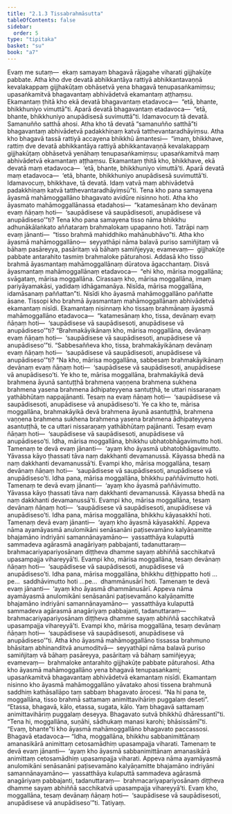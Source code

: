```yaml
---
title: "2.1.3 Tissabrahmāsutta"
tableOfContents: false
sidebar:
  order: 5
type: "tipitaka"
basket: "su"
book: "a7"
---
```



<DynamicBreadcrumb />

<Division number="56" book="a7">

<Paragraph number="345" book="a7">
Evaṃ me sutaṃ—  ekaṃ samayaṃ bhagavā rājagahe viharati gijjhakūṭe pabbate. Atha kho dve devatā abhikkantāya rattiyā abhikkantavaṇṇā kevalakappaṃ gijjhakūṭaṃ obhāsetvā yena bhagavā tenupasaṅkamiṃsu; upasaṅkamitvā bhagavantaṃ abhivādetvā ekamantaṃ aṭṭhaṃsu. Ekamantaṃ ṭhitā kho ekā devatā bhagavantaṃ etadavoca—  “etā, bhante, bhikkhuniyo vimuttā”ti. Aparā devatā bhagavantaṃ etadavoca—  “etā, bhante, bhikkhuniyo anupādisesā suvimuttā”ti. Idamavocuṃ tā devatā. Samanuñño satthā ahosi. Atha kho tā devatā “samanuñño satthā”ti bhagavantaṃ abhivādetvā padakkhiṇaṃ katvā tatthevantaradhāyiṃsu.
</Paragraph>

<Paragraph number="346" book="a7">
Atha kho bhagavā tassā rattiyā accayena bhikkhū āmantesi—  “imaṃ, bhikkhave, rattiṃ dve devatā abhikkantāya rattiyā abhikkantavaṇṇā kevalakappaṃ gijjhakūṭaṃ obhāsetvā yenāhaṃ tenupasaṅkamiṃsu; upasaṅkamitvā maṃ abhivādetvā ekamantaṃ aṭṭhaṃsu. Ekamantaṃ ṭhitā kho, bhikkhave, ekā devatā maṃ etadavoca—  ‘etā, bhante, bhikkhuniyo vimuttā’ti. Aparā devatā maṃ etadavoca—  ‘etā, bhante, bhikkhuniyo anupādisesā suvimuttā’ti. Idamavocuṃ, bhikkhave, tā devatā. Idaṃ vatvā maṃ abhivādetvā padakkhiṇaṃ katvā tatthevantaradhāyiṃsū”ti.
</Paragraph>

<Paragraph number="347" book="a7">
Tena kho pana samayena āyasmā mahāmoggallāno bhagavato avidūre nisinno hoti. Atha kho āyasmato mahāmoggallānassa etadahosi—  “katamesānaṃ kho devānaṃ evaṃ ñāṇaṃ hoti—  ‘saupādisese vā saupādisesoti, anupādisese vā anupādiseso’”ti? Tena kho pana samayena tisso nāma bhikkhu adhunākālaṅkato aññataraṃ brahmalokaṃ upapanno hoti. Tatrāpi naṃ evaṃ jānanti—  “tisso brahmā mahiddhiko mahānubhāvo”ti.
</Paragraph>

<Paragraph number="348" book="a7">
Atha kho āyasmā mahāmoggallāno—  seyyathāpi nāma balavā puriso samiñjitaṃ vā bāhaṃ pasāreyya, pasāritaṃ vā bāhaṃ samiñjeyya; evamevaṃ—  gijjhakūṭe pabbate antarahito tasmiṃ brahmaloke pāturahosi. Addasā kho tisso brahmā āyasmantaṃ mahāmoggallānaṃ dūratova āgacchantaṃ. Disvā āyasmantaṃ mahāmoggallānaṃ etadavoca—  “ehi kho, mārisa moggallāna; svāgataṃ, mārisa moggallāna. Cirassaṃ kho, mārisa moggallāna, imaṃ pariyāyamakāsi, yadidaṃ idhāgamanāya. Nisīda, mārisa moggallāna, idamāsanaṃ paññattan”ti. Nisīdi kho āyasmā mahāmoggallāno paññatte āsane. Tissopi kho brahmā āyasmantaṃ mahāmoggallānaṃ abhivādetvā ekamantaṃ nisīdi. Ekamantaṃ nisinnaṃ kho tissaṃ brahmānaṃ āyasmā mahāmoggallāno etadavoca—  “katamesānaṃ kho, tissa, devānaṃ evaṃ ñāṇaṃ hoti—  ‘saupādisese vā saupādisesoti, anupādisese vā anupādiseso’”ti? “Brahmakāyikānaṃ kho, mārisa moggallāna, devānaṃ evaṃ ñāṇaṃ hoti—  ‘saupādisese vā saupādisesoti, anupādisese vā anupādiseso’”ti.
</Paragraph>

<Paragraph number="349" book="a7">
“Sabbesaññeva kho, tissa, brahmakāyikānaṃ devānaṃ evaṃ ñāṇaṃ hoti—  ‘saupādisese vā saupādisesoti, anupādisese vā anupādiseso’”ti? “Na kho, mārisa moggallāna, sabbesaṃ brahmakāyikānaṃ devānaṃ evaṃ ñāṇaṃ hoti—  ‘saupādisese vā saupādisesoti, anupādisese vā anupādiseso’ti.
</Paragraph>

<Paragraph number="350" book="a7">
Ye kho te, mārisa moggallāna, brahmakāyikā devā brahmena āyunā santuṭṭhā brahmena vaṇṇena brahmena sukhena brahmena yasena brahmena ādhipateyyena santuṭṭhā, te uttari nissaraṇaṃ yathābhūtaṃ nappajānanti. Tesaṃ na evaṃ ñāṇaṃ hoti—  ‘saupādisese vā saupādisesoti, anupādisese vā anupādiseso’ti. Ye ca kho te, mārisa moggallāna, brahmakāyikā devā brahmena āyunā asantuṭṭhā, brahmena vaṇṇena brahmena sukhena brahmena yasena brahmena ādhipateyyena asantuṭṭhā, te ca uttari nissaraṇaṃ yathābhūtaṃ pajānanti. Tesaṃ evaṃ ñāṇaṃ hoti—  ‘saupādisese vā saupādisesoti, anupādisese vā anupādiseso’ti.
</Paragraph>

<Paragraph number="351" book="a7">
Idha, mārisa moggallāna, bhikkhu ubhatobhāgavimutto hoti. Tamenaṃ te devā evaṃ jānanti—  ‘ayaṃ kho āyasmā ubhatobhāgavimutto. Yāvassa kāyo ṭhassati tāva naṃ dakkhanti devamanussā. Kāyassa bhedā na naṃ dakkhanti devamanussā’ti. Evampi kho, mārisa moggallāna, tesaṃ devānaṃ ñāṇaṃ hoti—  ‘saupādisese vā saupādisesoti, anupādisese vā anupādiseso’ti.
</Paragraph>

<Paragraph number="352" book="a7">
Idha pana, mārisa moggallāna, bhikkhu paññāvimutto hoti. Tamenaṃ te devā evaṃ jānanti—  ‘ayaṃ kho āyasmā paññāvimutto. Yāvassa kāyo ṭhassati tāva naṃ dakkhanti devamanussā. Kāyassa bhedā na naṃ dakkhanti devamanussā’ti. Evampi kho, mārisa moggallāna, tesaṃ devānaṃ ñāṇaṃ hoti—  ‘saupādisese vā saupādisesoti, anupādisese vā anupādiseso’ti.
</Paragraph>

<Paragraph number="353" book="a7">
Idha pana, mārisa moggallāna, bhikkhu kāyasakkhī hoti. Tamenaṃ devā evaṃ jānanti—  ‘ayaṃ kho āyasmā kāyasakkhī. Appeva nāma ayamāyasmā anulomikāni senāsanāni paṭisevamāno kalyāṇamitte bhajamāno indriyāni samannānayamāno—  yassatthāya kulaputtā sammadeva agārasmā anagāriyaṃ pabbajanti, tadanuttaraṃ—  brahmacariyapariyosānaṃ diṭṭheva dhamme sayaṃ abhiññā sacchikatvā upasampajja vihareyyā’ti. Evampi kho, mārisa moggallāna, tesaṃ devānaṃ ñāṇaṃ hoti—  ‘saupādisese vā saupādisesoti, anupādisese vā anupādiseso’ti.
</Paragraph>

<Paragraph number="354" book="a7">
Idha pana, mārisa moggallāna, bhikkhu diṭṭhippatto hoti …pe…  saddhāvimutto hoti …pe…  dhammānusārī hoti. Tamenaṃ te devā evaṃ jānanti—  ‘ayaṃ kho āyasmā dhammānusārī. Appeva nāma ayamāyasmā anulomikāni senāsanāni paṭisevamāno kalyāṇamitte bhajamāno indriyāni samannānayamāno—  yassatthāya kulaputtā sammadeva agārasmā anagāriyaṃ pabbajanti, tadanuttaraṃ—  brahmacariyapariyosānaṃ diṭṭheva dhamme sayaṃ abhiññā sacchikatvā upasampajja vihareyyā’ti. Evampi kho, mārisa moggallāna, tesaṃ devānaṃ ñāṇaṃ hoti—  ‘saupādisese vā saupādisesoti, anupādisese vā anupādiseso’”ti.
</Paragraph>

<Paragraph number="355" book="a7">
Atha kho āyasmā mahāmoggallāno tissassa brahmuno bhāsitaṃ abhinanditvā anumoditvā—  seyyathāpi nāma balavā puriso samiñjitaṃ vā bāhaṃ pasāreyya, pasāritaṃ vā bāhaṃ samiñjeyya; evamevaṃ—  brahmaloke antarahito gijjhakūṭe pabbate pāturahosi. Atha kho āyasmā mahāmoggallāno yena bhagavā tenupasaṅkami; upasaṅkamitvā bhagavantaṃ abhivādetvā ekamantaṃ nisīdi. Ekamantaṃ nisinno kho āyasmā mahāmoggallāno yāvatako ahosi tissena brahmunā saddhiṃ kathāsallāpo taṃ sabbaṃ bhagavato ārocesi.
</Paragraph>

<Paragraph number="356" book="a7">
“Na hi pana te, moggallāna, tisso brahmā sattamaṃ animittavihāriṃ puggalaṃ deseti”. “Etassa, bhagavā, kālo, etassa, sugata, kālo. Yaṃ bhagavā sattamaṃ animittavihāriṃ puggalaṃ deseyya. Bhagavato sutvā bhikkhū dhāressantī”ti. “Tena hi, moggallāna, suṇāhi, sādhukaṃ manasi karohi; bhāsissāmī”ti. “Evaṃ, bhante”ti kho āyasmā mahāmoggallāno bhagavato paccassosi. Bhagavā etadavoca—
</Paragraph>

<Paragraph number="357" book="a7">
“Idha, moggallāna, bhikkhu sabbanimittānaṃ amanasikārā animittaṃ cetosamādhiṃ upasampajja viharati. Tamenaṃ te devā evaṃ jānanti—  ‘ayaṃ kho āyasmā sabbanimittānaṃ amanasikārā animittaṃ cetosamādhiṃ upasampajja viharati. Appeva nāma ayamāyasmā anulomikāni senāsanāni paṭisevamāno kalyāṇamitte bhajamāno indriyāni samannānayamāno—  yassatthāya kulaputtā sammadeva agārasmā anagāriyaṃ pabbajanti, tadanuttaraṃ—  brahmacariyapariyosānaṃ diṭṭheva dhamme sayaṃ abhiññā sacchikatvā upasampajja vihareyyā’ti. Evaṃ kho, moggallāna, tesaṃ devānaṃ ñāṇaṃ hoti—  ‘saupādisese vā saupādisesoti, anupādisese vā anupādiseso’”ti.

</Paragraph>
</Division>

<Paragraph number="358" type="center" book="a7">
Tatiyaṃ.
</Paragraph>